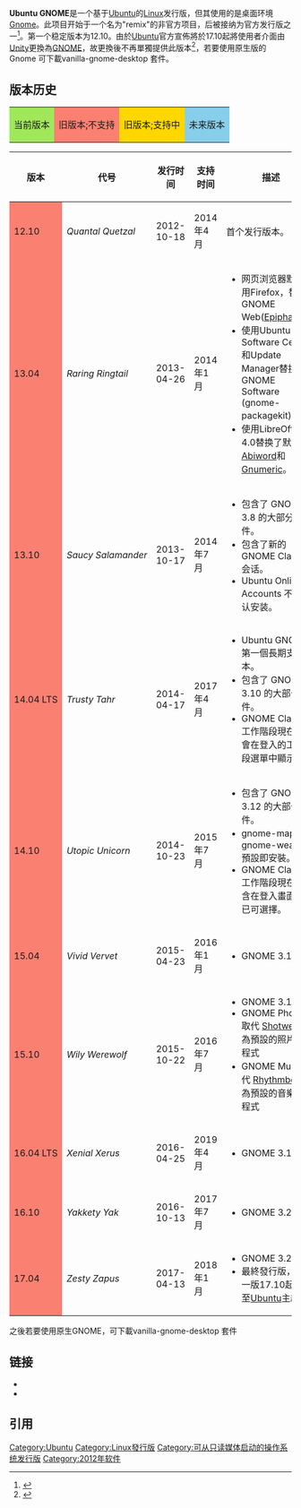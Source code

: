 {{NoteTA|G1=IT|G2=FL}}
{{Infobox OS
| name                   = Ubuntu GNOME
| logo                   = Ubuntu_GNOME_logo.svg
| logo_size              = 250px
| screenshot             = Ubuntu GNOME 15.10 (Wily Werewolf) screenshot.png
| screenshot_size        = 300px
| caption                = Ubuntu GNOME 15.10螢幕截圖
| family                 = [[Unix-like|Unix-like]] (基于 [[Ubuntu|Ubuntu]])
| source model           = [[自由开源软件|自由开源软件]]
| developer              = 
| released               = {{Start date and age|2012|10|18|df=yes}}
| latest release version = 17.04
| latest release date    = {{release date and age|2017|04|13}}
| latest preview version = 
| latest preview date    = 
| language               = 
| kernel type            = [[單核心|單核心]] ([[Linux內核|Linux]])
| ui                     = [[GNOME|GNOME]]
| working state          = 已被標準版的Ubuntu取代
| website                = {{URL|https://ubuntugnome.org}}
| supported platforms    = i386, amd64
| updatemodel            =
| package manager        = [[dpkg|dpkg]]
| license                = 
}}
'''Ubuntu GNOME'''是一个基于[[Ubuntu|Ubuntu]]的[[Linux|Linux]]发行版，但其使用的是桌面环境[[GNOME|Gnome]]。此项目开始于一个名为"remix"的非官方项目，后被接纳为官方发行版之一<ref>{{Cite web |url=http://ubuntugnome.org/ubuntu-gnome-approved-as-an-official-flavour/ |title=存档副本 |accessdate=2013-08-12 |archive-date=2013-06-02 |archive-url=https://web.archive.org/web/20130602084155/http://ubuntugnome.org/ubuntu-gnome-approved-as-an-official-flavour/ |dead-url=no }}</ref>。第一个稳定版本为12.10。由於[[Ubuntu|Ubuntu]]官方宣佈將於17.10起將使用者介面由[[Unity_(使用者介面)|Unity]]更換為[[GNOME|GNOME]]，故更換後不再單獨提供此版本<ref>{{cite web|author1=Jeremy Bicha|title=Ubuntu GNOME 17.04 Released and What’s Next|url=http://ubuntugnome.org/ubuntu-gnome-17-04-released/|accessdate=2017-04-13|archive-date=2017-04-13|archive-url=https://web.archive.org/web/20170413214958/https://ubuntugnome.org/ubuntu-gnome-17-04-released/|dead-url=yes}}</ref>，若要使用原生版的Gnome 可下載vanilla-gnome-desktop 套件。

== 版本历史 ==
{| class="wikitable"
|-

| style="white-space:nowrap; background:#a0e75a;"| 当前版本
| style="white-space:nowrap; background:salmon;"| 旧版本;不支持
| style="white-space:nowrap; background:gold;"| 旧版本;支持中
| style="white-space:nowrap; background:skyBlue;"| 未来版本
|}

{| class="wikitable"
|-
! 版本
! 代号
! 发行时间
! 支持时间
! 描述
|-
| style="white-space:nowrap; background:salmon;"| 12.10
| style="white-space: nowrap"| ''Quantal Quetzal''
| 2012-10-18
| 2014年4月
| 首个发行版本。
|-
| style="white-space:nowrap; background:salmon;"| 13.04
| style="white-space: nowrap"| ''Raring Ringtail''
| 2013-04-26
| 2014年1月
| 
* 网页浏览器默认使用Firefox，替换了GNOME Web([[Epiphany|Epiphany]])。
* 使用Ubuntu Software Center和Update Manager替换了GNOME Software (gnome-packagekit)。
* 使用LibreOffice 4.0替换了默认的[[Abiword|Abiword]]和[[Gnumeric|Gnumeric]]。
|-
| style="white-space:nowrap; background:salmon;"| 13.10
| style="white-space: nowrap"| ''Saucy Salamander''
| 2013-10-17
| 2014年7月
| 
* 包含了 GNOME 3.8 的大部分组件。
* 包含了新的 GNOME Classic 会话。
* Ubuntu Online Accounts 不再默认安装。
|-
| style="white-space:nowrap; background:salmon;"| 14.04 LTS
| style="white-space: nowrap"| ''Trusty Tahr''
| 2014-04-17
| 2017年4月
| 
* Ubuntu GNOME第一個長期支援版本。
* 包含了 GNOME 3.10 的大部分组件。
* GNOME Classic工作階段現在預設會在登入的工作階段選單中顯示。
|-
| style="white-space:nowrap; background:salmon;"| 14.10
| style="white-space: nowrap"| ''Utopic Unicorn''
| 2014-10-23
| 2015年7月
|
* 包含了 GNOME 3.12 的大部分组件。
* gnome-maps 與 gnome-weather 預設即安裝。
* GNOME Classic 工作階段現在被包含在登入畫面中且已可選擇。
|-
| style="white-space:nowrap; background:salmon;"| 15.04
| style="white-space: nowrap"| ''Vivid Vervet''
| 2015-04-23
| 2016年1月
|
* GNOME 3.14
|-
| style="white-space:nowrap; background:salmon;"| 15.10
| style="white-space: nowrap"| ''Wily Werewolf''
| 2015-10-22
| 2016年7月
|
* GNOME 3.16
* GNOME Photos 取代 [[Shotwell|Shotwell]] 成為預設的照片管理程式
* GNOME Music 取代 [[Rhythmbox|Rhythmbox]] 成為預設的音樂播放程式
|-
| style="white-space:nowrap; background:salmon;"| 16.04 LTS
| style="white-space: nowrap"| ''Xenial Xerus''
| 2016-04-25
| 2019年4月
|
* GNOME 3.18
|-
| style="white-space:nowrap; background:salmon;"| 16.10
| style="white-space: nowrap"| ''Yakkety Yak''
| 2016-10-13
| 2017年7月
|
* GNOME 3.20
|-
| style="white-space:nowrap; background:salmon;"| 17.04
| style="white-space: nowrap"| ''Zesty Zapus''
| 2017-04-13
| 2018年1月
|
* GNOME 3.24
* 最終發行版，自下一版17.10起合併至[[Ubuntu|Ubuntu]]主線。
|}
之後若要使用原生GNOME，可下載vanilla-gnome-desktop 套件

== 链接 ==
{{Portalbox|自由軟體|Linux}}
{{Commons category|Ubuntu GNOME}}
* {{Official website|http://www.ubuntugnome.org}}
* {{DistroWatch|ubuntugnome|NAME=Ubuntu GNOME}}

== 引用 ==
<references/>

{{Ubuntu}}
{{Linux distributions}}

[[Category:Ubuntu|Category:Ubuntu]]
[[Category:Linux發行版|Category:Linux發行版]]
[[Category:可从只读媒体启动的操作系统发行版|Category:可从只读媒体启动的操作系统发行版]]
[[Category:2012年软件|Category:2012年软件]]
